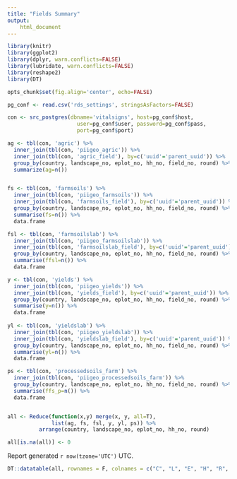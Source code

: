 ```yaml
---
title: "Fields Summary"
output:
    html_document
---
```


``` r
library(knitr)
library(ggplot2)
library(dplyr, warn.conflicts=FALSE)
library(lubridate, warn.conflicts=FALSE)
library(reshape2)
library(DT)

opts_chunk$set(fig.align='center', echo=FALSE)

pg_conf <- read.csv('rds_settings', stringsAsFactors=FALSE)

con <- src_postgres(dbname='vitalsigns', host=pg_conf$host,
                      user=pg_conf$user, password=pg_conf$pass,
                      port=pg_conf$port)

ag <- tbl(con, 'agric') %>%
  inner_join(tbl(con, 'piigeo_agric')) %>%
  inner_join(tbl(con, 'agric_field'), by=c('uuid'='parent_uuid')) %>%
  group_by(country, landscape_no, eplot_no, hh_no, field_no, round) %>%
  summarize(ag=n())


fs <- tbl(con, 'farmsoils') %>%
  inner_join(tbl(con, 'piigeo_farmsoils')) %>%
  inner_join(tbl(con, 'farmsoils_field'), by=c('uuid'='parent_uuid')) %>%
  group_by(country, landscape_no, eplot_no, hh_no, field_no, round) %>%
  summarise(fs=n()) %>%
  data.frame

fsl <- tbl(con, 'farmsoilslab') %>%
  inner_join(tbl(con, 'piigeo_farmsoilslab')) %>%
  inner_join(tbl(con, 'farmsoilslab_field'), by=c('uuid'='parent_uuid')) %>%
  group_by(country, landscape_no, eplot_no, hh_no, field_no, round) %>%
  summarise(ffsl=n()) %>%
  data.frame

y <- tbl(con, 'yields') %>%
  inner_join(tbl(con, 'piigeo_yields')) %>%
  inner_join(tbl(con, 'yields_field'), by=c('uuid'='parent_uuid')) %>%
  group_by(country, landscape_no, eplot_no, hh_no, field_no, round) %>%
  summarise(y=n()) %>%
  data.frame
        
yl <- tbl(con, 'yieldslab') %>%
  inner_join(tbl(con, 'piigeo_yieldslab')) %>%
  inner_join(tbl(con, 'yieldslab_field'), by=c('uuid'='parent_uuid')) %>%
  group_by(country, landscape_no, eplot_no, hh_no, field_no, round) %>% 
  summarise(yl=n()) %>%
  data.frame

ps <- tbl(con, 'processedsoils_farm') %>%
  inner_join(tbl(con, 'piigeo_processedsoils_farm')) %>%
  group_by(country, landscape_no, eplot_no, hh_no, field_no, round) %>% 
  summarise(ffs_p=n()) %>%
  data.frame


all <- Reduce(function(x,y) merge(x, y, all=T),
              list(ag, fs, fsl, y, yl, ps)) %>%
          arrange(country, landscape_no, eplot_no, hh_no, round)

all[is.na(all)] <- 0
```


Report generated `r now(tzone='UTC')` UTC.

```r
DT::datatable(all, rownames = F, colnames = c("C", "L", "E", "H", "R", "F", "Agric", "FS", "FS Lab", "Yields", "Yields Lab", "Processed Soils"))
```
